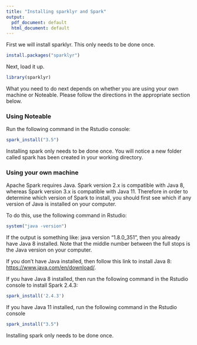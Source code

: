 ```yaml
---
title: "Installing sparklyr and Spark"
output:
  pdf_document: default
  html_document: default
---
```


First we will install sparklyr. This only needs to be done once.

```r
install.packages("sparklyr")
```

Next, load it up.

```r
library(sparklyr)
```

What you need to do next depends on whether you are using your own machine or Noteable. Please follow the directions in the appropriate section below.

### Using Noteable

Run the following command in the Rstudio console:

```r
spark_install("3.5")
```

Installing spark only needs to be done once. You will notice a new folder called spark has been created in your working directory.


### Using your own  machine

Apache Spark requires Java. Spark version 2.x is compatible with Java 8, whereas Spark version 3.x is compatible with Java 11. Therefore in order to determine which version of Spark to install, you should first see which if any version of Java is installed on your computer. 

To do this, use the following command in Rstudio:

```r
system("java -version")
```

If the output is something like: java version "1.8.0_351", then you already have Java 8 installed. Note that the middle number between the full stops is the Java version on your computer. 

If you don't have Java installed, then follow this link to install Java 8: [https://www.java.com/en/download/](https://www.java.com/en/download/).

If you have Java 8 installed, then run the following command in the Rstudio console to install Spark 2.4.3:

```r
spark_install('2.4.3')
```

If you have Java 11 installed, run the following command in the Rstudio console


```r
spark_install("3.5")
```


Installing spark only needs to be done once.
